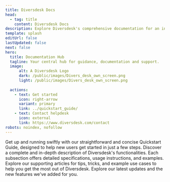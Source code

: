 ```yaml
---
title: Diversdesk Docs
head:
  - tag: title
    content: Diversdesk Docs
description: Explore Diversdesk's comprehensive documentation for an in-depth look at our software its features. 
template: splash
editUrl: false
lastUpdated: false
next: false
hero:
  title: Documentation Hub
  tagline: Your central hub for guidance, documentation and support.
  image:
      alt: A Diversdesk Logo
      dark: /public/images/Divers_desk_own_screen.png
      light: /public/images/Divers_desk_own_screen.png
     
  actions:
    - text: Get started 
      icon: right-arrow
      variant: primary
      link: ../quickstart_guide/
    - text: Contact helpdesk
      icon: external
      link: https://www.diversdesk.com/contact
robots: noindex, nofollow
---
```


<CardGrid stagger>

  <Card title="Quick Start Guide" icon="document">
    Get up and running swiftly with our straightforward and concise Quickstart Guide, designed to help new users get started in just a few steps.  
  </Card>

  <Card title="User Manual" icon="seti:eslint">
    Discover a complete and in-depth description of Diversdesk's functionalities. Each subsection offers detailed specifications, usage instructions, and examples.
  </Card>

   <Card title="Articles" icon="seti:puppet">
    Explore our supporting articles for tips, tricks, and example use cases to help you get the most out of Diversdesk.
  </Card>

   <Card title="Updates" icon="seti:terraform">
    Explore our latest updates and the new features we've added for you.
  </Card>
</CardGrid>
